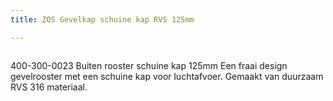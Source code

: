 ```yaml
---
title: ZOS Gevelkap schuine kap RVS 125mm

---
```



<Image src={imageProduct} width={imageProduct.width} alt="" />


400-300-0023
Buiten rooster schuine kap 125mm
Een fraai design gevelrooster met een schuine kap voor luchtafvoer. Gemaakt van duurzaam RVS 316 materiaal.

